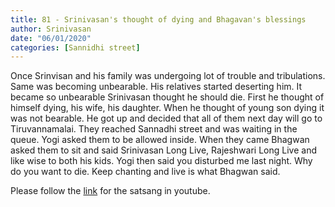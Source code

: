 ```yaml
---
title: 81 - Srinivasan's thought of dying and Bhagavan's blessings
author: Srinivasan
date: "06/01/2020"
categories: [Sannidhi street]
---
```

Once Srinvisan and his family was undergoing lot of trouble and tribulations. Same was becoming unbearable. His relatives started deserting him. It became so unbearable Srinivasan thought he should die. First he thought of himself dying, his wife, his daughter. When he thought of young son dying it was not bearable. He got up and decided that all of them next day will go to Tiruvannamalai. They reached Sannadhi street and was waiting in the queue. Yogi asked them to be allowed inside. When they came Bhagwan asked them to sit and said Srinivasan Long Live, Rajeshwari Long Live and like wise to both his kids. Yogi then said you disturbed me last night. Why do you want to die. Keep chanting and live is what Bhagwan said. 
 
Please follow the [link](https://youtu.be/noGoQ4uwE24?si=Ionm-u1JNdFX7AUH) for the satsang in youtube.
